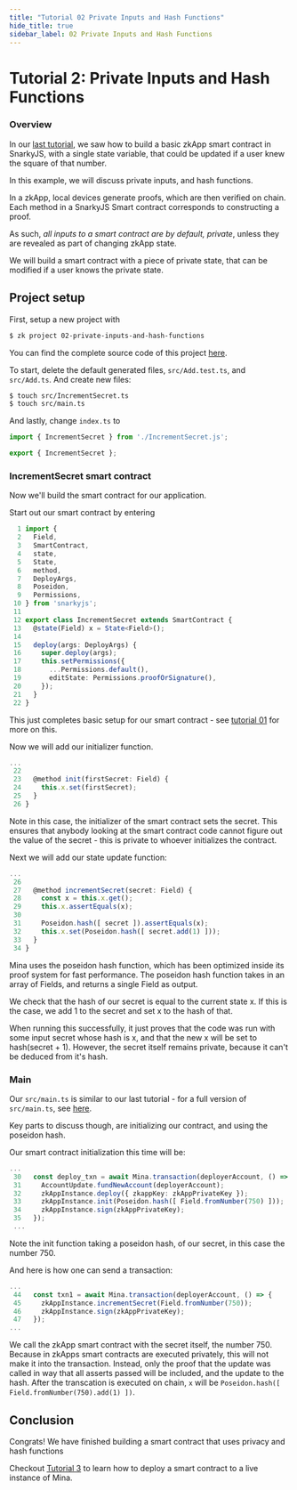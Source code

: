 ```yaml
---
title: "Tutorial 02 Private Inputs and Hash Functions"
hide_title: true
sidebar_label: 02 Private Inputs and Hash Functions
---
```


# Tutorial 2: Private Inputs and Hash Functions

### Overview

In our [last tutorial](TODO), we saw how to build a basic zkApp smart contract in SnarkyJS, with a single state variable, that could be updated if a user knew the square of that number.

In this example, we will discuss private inputs, and hash functions.

In a zkApp, local devices generate proofs, which are then verified on chain. Each method in a SnarkyJS Smart contract corresponds to constructing a proof.

As such, *all inputs to a smart contract are by default, private*, unless they are revealed as part of changing zkApp state.

We will build a smart contract with a piece of private state, that can be modified if a user knows the private state.

## Project setup

First, setup a new project with 
```sh
$ zk project 02-private-inputs-and-hash-functions
```

You can find the complete source code of this project [here](https://github.com/es92/zkApp-examples).

To start, delete the default generated files, `src/Add.test.ts`, and `src/Add.ts`. And create new files:

```sh
$ touch src/IncrementSecret.ts
$ touch src/main.ts
```

And lastly, change `index.ts` to 
```ts
import { IncrementSecret } from './IncrementSecret.js';

export { IncrementSecret };
```

### IncrementSecret smart contract

Now we'll build the smart contract for our application.

Start out our smart contract by entering

```ts
  1 import {
  2   Field,
  3   SmartContract,
  4   state,
  5   State,
  6   method,
  7   DeployArgs,
  8   Poseidon,
  9   Permissions,
 10 } from 'snarkyjs';
 11
 12 export class IncrementSecret extends SmartContract {
 13   @state(Field) x = State<Field>();
 14
 15   deploy(args: DeployArgs) {
 16     super.deploy(args);
 17     this.setPermissions({
 18       ...Permissions.default(),
 19       editState: Permissions.proofOrSignature(),
 20     });
 21   }
 22 }
```

This just completes basic setup for our smart contract - see [tutorial 01](TODO) for more on this.

Now we will add our initializer function.

```ts
...
 22
 23   @method init(firstSecret: Field) {
 24     this.x.set(firstSecret);
 25   }
 26 }
```

Note in this case, the initializer of the smart contract sets the secret. This ensures that anybody looking at the smart contract code cannot figure out the value of the secret - this is private to whoever initializes the contract.

Next we will add our state update function:
```ts
...
 26
 27   @method incrementSecret(secret: Field) {
 28     const x = this.x.get();
 29     this.x.assertEquals(x);
 30
 31     Poseidon.hash([ secret ]).assertEquals(x);
 32     this.x.set(Poseidon.hash([ secret.add(1) ]));
 33   }
 34 }
 ```

 Mina uses the poseidon hash function, which has been optimized inside its proof system for fast performance. The poseidon hash function takes in an array of Fields, and returns a single Field as output.

We check that the hash of our secret is equal to the current state x. If this is the case, we add 1 to the secret and set x to the hash of that.

When running this successfully, it just proves that the code was run with some input secret whose hash is x, and that the new x will be set to hash(secret + 1). However, the secret itself remains private, because it can't be deduced from it's hash.

### Main

Our `src/main.ts` is similar to our last tutorial - for a full version of `src/main.ts`, see [here](TODO).

Key parts to discuss though, are initializing our contract, and using the poseidon hash.

Our smart contract initialization this time will be:
```ts
...
 30   const deploy_txn = await Mina.transaction(deployerAccount, () => {
 31     AccountUpdate.fundNewAccount(deployerAccount);
 32     zkAppInstance.deploy({ zkappKey: zkAppPrivateKey });
 33     zkAppInstance.init(Poseidon.hash([ Field.fromNumber(750) ]));
 34     zkAppInstance.sign(zkAppPrivateKey);
 35   });
 ...
```

Note the init function taking a poseidon hash, of our secret, in this case the number 750.

And here is how one can send a transaction:
```ts
...
 44   const txn1 = await Mina.transaction(deployerAccount, () => {
 45     zkAppInstance.incrementSecret(Field.fromNumber(750));
 46     zkAppInstance.sign(zkAppPrivateKey);
 47   });
...
```

We call the zkApp smart contract with the secret itself, the number 750. Because in zkApps smart contracts are executed privately, this will not make it into the transaction. Instead, only the proof that the update was called in way that all asserts passed will be included, and the update to the hash. After the transcation is executed on chain, `x` will be `Poseidon.hash([ Field.fromNumber(750).add(1) ])`.

## Conclusion

Congrats! We have finished building a smart contract that uses privacy and hash functions

Checkout [Tutorial 3](TODO) to learn how to deploy a smart contract to a live instance of Mina.
